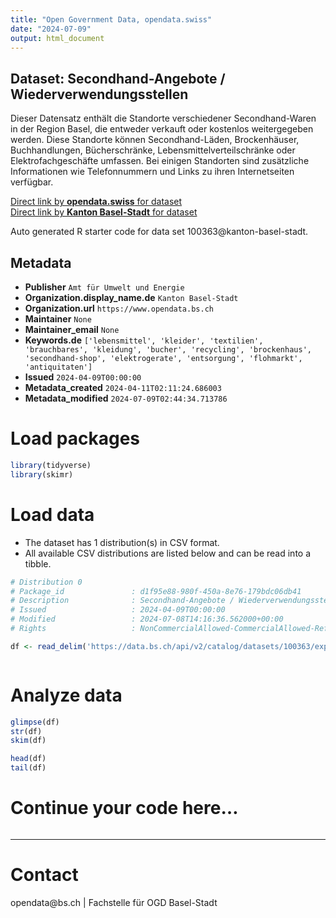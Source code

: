 ```yaml
---
title: "Open Government Data, opendata.swiss"
date: "2024-07-09"
output: html_document
---
```


## Dataset: Secondhand-Angebote / Wiederverwendungsstellen

Dieser Datensatz enthält die Standorte verschiedener
Secondhand-Waren in der Region Basel, die entweder verkauft oder kostenlos
weitergegeben werden. Diese Standorte können Secondhand-Läden, Brockenhäuser,
Buchhandlungen, Bücherschränke, Lebensmittelverteilschränke oder
Elektrofachgeschäfte umfassen. Bei einigen Standorten sind zusätzliche
Informationen wie Telefonnummern und Links zu ihren Internetseiten verfügbar.

[Direct link by **opendata.swiss** for dataset](https://opendata.swiss/de/dataset/wiederverwendungsstellen)<br>
[Direct link by **Kanton Basel-Stadt** for dataset](https://data.bs.ch/explore/dataset/100363/)

Auto generated R starter code for data set 100363@kanton-basel-stadt.

## Metadata

- **Publisher** `Amt für Umwelt und Energie`
- **Organization.display_name.de** `Kanton Basel-Stadt`
- **Organization.url** `https://www.opendata.bs.ch`
- **Maintainer** `None`
- **Maintainer_email** `None`
- **Keywords.de** `['lebensmittel', 'kleider', 'textilien', 'brauchbares', 'kleidung', 'bucher', 'recycling', 'brockenhaus', 'secondhand-shop', 'elektrogerate', 'entsorgung', 'flohmarkt', 'antiquitaten']`
- **Issued** `2024-04-09T00:00:00`
- **Metadata_created** `2024-04-11T02:11:24.686003`
- **Metadata_modified** `2024-07-09T02:44:34.713786`


# Load packages

```r

library(tidyverse)
library(skimr)

```

# Load data

-   The dataset has 1 distribution(s) in CSV format.
-   All available CSV distributions are listed below and can be read into a tibble.

```r

# Distribution 0
# Package_id               : d1f95e88-980f-450a-8e76-179bdc06db41
# Description              : Secondhand-Angebote / Wiederverwendungsstellen (csv)
# Issued                   : 2024-04-09T00:00:00
# Modified                 : 2024-07-08T14:16:36.562000+00:00
# Rights                   : NonCommercialAllowed-CommercialAllowed-ReferenceRequired

df <- read_delim('https://data.bs.ch/api/v2/catalog/datasets/100363/exports/csv')



```

# Analyze data

```r

glimpse(df)
str(df)
skim(df)

head(df)
tail(df)

```

# Continue your code here...

```r

```

------------------------------------------------------------------------

# Contact

opendata@bs.ch | Fachstelle für OGD Basel-Stadt
